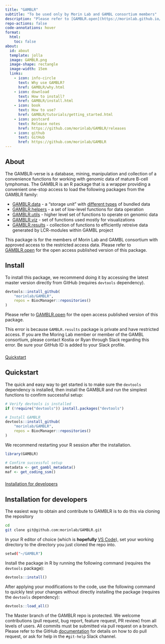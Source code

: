 ```yaml
---
title: "GAMBLR"
subtitle: "To be used only by Morin Lab and GAMBL consortium members"
description: "Please refer to [GAMBLR.open](https://morinlab.github.io/GAMBLR.open/) for the open access published version of this package"
repo-actions: false
code-annotations: hover
format:
  html:
    toc: false
about:
  id: about
  template: jolla
  image: GAMBLR.png
  image-shape: rectangle
  image-width: 15em
  links:
    - icon: info-circle
      text: Why use GAMBLR?
      href: GAMBLR/why.html
    - icon: download
      text: How to install?
      href: GAMBLR/install.html
    - icon: book
      text: How to use?
      href: GAMBLR/tutorials/getting_started.html
    - icon: postcard
      text: Release notes
      href: https://github.com/morinlab/GAMBLR/releases
    - icon: github
      text: GitHub
      href: https://github.com/morinlab/GAMBLR
---
```


::: {#about}
:::

## About

The GAMBLR-verse is a database, mining, manipulation and collection of a convenience functions for working with genomic data of mature B-cell lymphomas. The GAMBLR is an R package that is a wrapper providing a convenient one-stop access to load the following packages from the GAMBLR family:

- [GAMBLR.data](https://github.com/morinlab/GAMBLR.data) - a "storage unit" with [different types](https://morinlab.github.io/GAMBLR.data/resources/bundled_data.html) of bundled data
- [GAMBLR.helpers](https://github.com/morinlab/GAMBLR.helpers) - a set of low-level functions for data operation
- [GAMBLR.utils](https://github.com/morinlab/GAMBLR.utils) - higher level set of functions to operate on genomic data
- [GAMBLR.viz](https://github.com/morinlab/GAMBLR.viz) - set of functions used mostly for visualizations
- [GAMBLR.results](https://github.com/morinlab/GAMBLR.results) - collection of functions to efficiently retreive data generated by LCR-modules within GAMBL project


::: {.callout-tip title="Who should use this package?"}
This package is for the members of Morin Lab and GAMBL consortium with approved access to the restricted access data. Please refer to [GAMBLR.open](https://morinlab.github.io/GAMBLR.open/) for the open access published version of this package.
:::


## Install

To install this package, we recommend doing it by accessing the latest master version directly from GitHub (requires `devtools` dependency).

```r
devtools::install_github(
    "morinlab/GAMBLR",
    repos = BiocManager::repositories()
)
```

::: {.callout-note title="Got permission error at this step?" collapse="true"}

Please refer to [GAMBLR.open](https://morinlab.github.io/GAMBLR.open/) for the open access published version of this package.

This error is because `GAMBLR.results` package is private and have restricted access. If you are the Moring Lab member or member of the GAMBL consortium, please contact Kostia or Ryan through Slack regarding this error. Be sure your GitHub ID is added to your Slack profile. 

:::

###

<div class="d-grid gap-2"><a class="btn btn-lg btn-primary" data-bs-toggle="collapse" href="#collapseQuickstart" role="button" aria-expanded="false" aria-controls="collapseQuickstart">Quickstart</a></div>

###

::: {#collapseQuickstart .collapse .multi-collapse}

## Quickstart

The quick and easy way to get started is to make sure the `devtools` dependency is installed, then install the GAMBLR and run the simplest functions to confirm successful setup:

```r
# Verify devtools is installed
if (!require("devtools")) install.packages("devtools")

# Install GAMBLR
devtools::install_github(
    "morinlab/GAMBLR",
    repos = BiocManager::repositories()
)
```

We recommend restarting your R session after the installation.

```r
library(GAMBLR)

# Confirm successful setup
metadata <- get_gambl_metadata()
maf <- get_coding_ssm()
```

:::

###

<div class="d-grid gap-2"><a class="btn btn-lg btn-primary" data-bs-toggle="collapse" href="#collapseDevelopers" role="button" aria-expanded="false" aria-controls="collapseDevelopers"  margin="100px">Installation for developers</a></div>

::: {#collapseDevelopers .collapse .multi-collapse}

## Installation for developers

The easiest way to obtain and contribute to GAMBLR is to do this via cloning the repository

```bash
cd
git clone git@github.com:morinlab/GAMBLR.git
```
In your R editor of choice (which is __**hopefully**__ [VS Code](https://code.visualstudio.com/)), set your working directory to the directory you just cloned the repo into.

```bash
setwd("~/GAMBLR")
```

Install the package in R by running the following command (requires the
`devtools` package):

```r
devtools::install()
```

After applying your modifications to the code, use the following command to
quickly test your changes without directly installing the package (requires the
`devtools` dependency):

```r
devtools::load_all()
```

The Master branch of the GAMBLR repo is protected. We welcome contributions (pull request, bug report, feature request, PR review) from all levels of users. All commits must be submitted via pull request on a branch. Please refer to the GitHub [documentation](https://docs.github.com/en/pull-requests/collaborating-with-pull-requests/proposing-changes-to-your-work-with-pull-requests/creating-a-pull-request) for details on how to do pull request, or ask for help in the `#git-help` Slack channel.

:::
